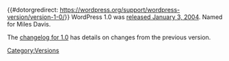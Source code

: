 {{#dotorgredirect: https://wordpress.org/support/wordpress-version/version-1-0/}}
WordPress 1.0 was [http://wordpress.org/news/2004/01/wordpress-10/ released January 3, 2004]. Named for Miles Davis.

The [[Changelog/1.0|changelog for 1.0]] has details on changes from the previous version. 

{{Versions}}

[[Category:Versions]]